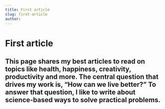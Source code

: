 ```yaml
---
title: First article
slug: first-article
author:
---
```


# First article


## This page shares my best articles to read on topics like health, happiness, creativity, productivity and more. The central question that drives my work is, “How can we live better?” To answer that question, I like to write about science-based ways to solve practical problems.